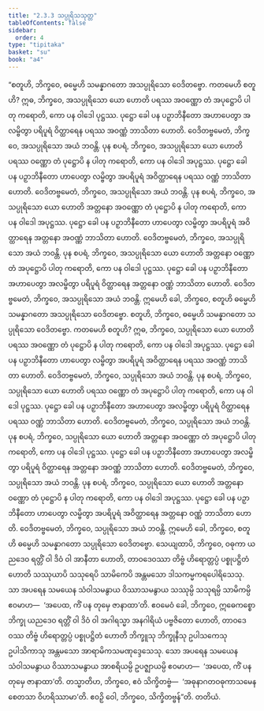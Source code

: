 ```yaml
---
title: "2.3.3 သပ္ပုရိသသုတ္တ"
tableOfContents: false
sidebar:
  order: 4
type: "tipitaka"
basket: "su"
book: "a4"
---
```



<DynamicBreadcrumb />

<Division number="73" book="a4">

<Paragraph number="527" book="a4">
“စတူဟိ, ဘိက္ခဝေ, ဓမ္မေဟိ သမန္နာဂတော အသပ္ပုရိသော ဝေဒိတဗ္ဗော. ကတမေဟိ စတူဟိ? ဣဓ, ဘိက္ခဝေ, အသပ္ပုရိသော ယော ဟောတိ ပရဿ အဝဏ္ဏော တံ အပုဋ္ဌောပိ ပါတု ကရောတိ, ကော ပန ဝါဒေါ ပုဋ္ဌဿ. ပုဋ္ဌော ခေါ ပန ပဉှာဘိနီတော အဟာပေတွာ အလမ္ဗိတွာ ပရိပူရံ ဝိတ္ထာရေန ပရဿ အဝဏ္ဏံ ဘာသိတာ ဟောတိ. ဝေဒိတဗ္ဗမေတံ, ဘိက္ခဝေ, အသပ္ပုရိသော အယံ ဘဝန္တိ.
</Paragraph>

<Paragraph number="528" book="a4">
ပုန စပရံ, ဘိက္ခဝေ, အသပ္ပုရိသော ယော ဟောတိ ပရဿ ဝဏ္ဏော တံ ပုဋ္ဌောပိ န ပါတု ကရောတိ, ကော ပန ဝါဒေါ အပုဋ္ဌဿ. ပုဋ္ဌော ခေါ ပန ပဉှာဘိနီတော ဟာပေတွာ လမ္ဗိတွာ အပရိပူရံ အဝိတ္ထာရေန ပရဿ ဝဏ္ဏံ ဘာသိတာ ဟောတိ. ဝေဒိတဗ္ဗမေတံ, ဘိက္ခဝေ, အသပ္ပုရိသော အယံ ဘဝန္တိ.
</Paragraph>

<Paragraph number="529" book="a4">
ပုန စပရံ, ဘိက္ခဝေ, အသပ္ပုရိသော ယော ဟောတိ အတ္တနော အဝဏ္ဏော တံ ပုဋ္ဌောပိ န ပါတု ကရောတိ, ကော ပန ဝါဒေါ အပုဋ္ဌဿ. ပုဋ္ဌော ခေါ ပန ပဉှာဘိနီတော ဟာပေတွာ လမ္ဗိတွာ အပရိပူရံ အဝိတ္ထာရေန အတ္တနော အဝဏ္ဏံ ဘာသိတာ ဟောတိ. ဝေဒိတဗ္ဗမေတံ, ဘိက္ခဝေ, အသပ္ပုရိသော အယံ ဘဝန္တိ.
</Paragraph>

<Paragraph number="530" book="a4">
ပုန စပရံ, ဘိက္ခဝေ, အသပ္ပုရိသော ယော ဟောတိ အတ္တနော ဝဏ္ဏော တံ အပုဋ္ဌောပိ ပါတု ကရောတိ, ကော ပန ဝါဒေါ ပုဋ္ဌဿ. ပုဋ္ဌော ခေါ ပန ပဉှာဘိနီတော အဟာပေတွာ အလမ္ဗိတွာ ပရိပူရံ ဝိတ္ထာရေန အတ္တနော ဝဏ္ဏံ ဘာသိတာ ဟောတိ. ဝေဒိတဗ္ဗမေတံ, ဘိက္ခဝေ, အသပ္ပုရိသော အယံ ဘဝန္တိ. ဣမေဟိ ခေါ, ဘိက္ခဝေ, စတူဟိ ဓမ္မေဟိ သမန္နာဂတော အသပ္ပုရိသော ဝေဒိတဗ္ဗော.
</Paragraph>

<Paragraph number="531" book="a4">
စတူဟိ, ဘိက္ခဝေ, ဓမ္မေဟိ သမန္နာဂတော သပ္ပုရိသော ဝေဒိတဗ္ဗော. ကတမေဟိ စတူဟိ? ဣဓ, ဘိက္ခဝေ, သပ္ပုရိသော ယော ဟောတိ ပရဿ အဝဏ္ဏော တံ ပုဋ္ဌောပိ န ပါတု ကရောတိ, ကော ပန ဝါဒေါ အပုဋ္ဌဿ. ပုဋ္ဌော ခေါ ပန ပဉှာဘိနီတော ဟာပေတွာ လမ္ဗိတွာ အပရိပူရံ အဝိတ္ထာရေန ပရဿ အဝဏ္ဏံ ဘာသိတာ ဟောတိ. ဝေဒိတဗ္ဗမေတံ, ဘိက္ခဝေ, သပ္ပုရိသော အယံ ဘဝန္တိ.
</Paragraph>

<Paragraph number="532" book="a4">
ပုန စပရံ, ဘိက္ခဝေ, သပ္ပုရိသော ယော ဟောတိ ပရဿ ဝဏ္ဏော တံ အပုဋ္ဌောပိ ပါတု ကရောတိ, ကော ပန ဝါဒေါ ပုဋ္ဌဿ. ပုဋ္ဌော ခေါ ပန ပဉှာဘိနီတော အဟာပေတွာ အလမ္ဗိတွာ ပရိပူရံ ဝိတ္ထာရေန ပရဿ ဝဏ္ဏံ ဘာသိတာ ဟောတိ. ဝေဒိတဗ္ဗမေတံ, ဘိက္ခဝေ, သပ္ပုရိသော အယံ ဘဝန္တိ.
</Paragraph>

<Paragraph number="533" book="a4">
ပုန စပရံ, ဘိက္ခဝေ, သပ္ပုရိသော ယော ဟောတိ အတ္တနော အဝဏ္ဏော တံ အပုဋ္ဌောပိ ပါတု ကရောတိ, ကော ပန ဝါဒေါ ပုဋ္ဌဿ. ပုဋ္ဌော ခေါ ပန ပဉှာဘိနီတော အဟာပေတွာ အလမ္ဗိတွာ ပရိပူရံ ဝိတ္ထာရေန အတ္တနော အဝဏ္ဏံ ဘာသိတာ ဟောတိ. ဝေဒိတဗ္ဗမေတံ, ဘိက္ခဝေ, သပ္ပုရိသော အယံ ဘဝန္တိ.
</Paragraph>

<Paragraph number="534" book="a4">
ပုန စပရံ, ဘိက္ခဝေ, သပ္ပုရိသော ယော ဟောတိ အတ္တနော ဝဏ္ဏော တံ ပုဋ္ဌောပိ န ပါတု ကရောတိ, ကော ပန ဝါဒေါ အပုဋ္ဌဿ. ပုဋ္ဌော ခေါ ပန ပဉှာဘိနီတော ဟာပေတွာ လမ္ဗိတွာ အပရိပူရံ အဝိတ္ထာရေန အတ္တနော ဝဏ္ဏံ ဘာသိတာ ဟောတိ. ဝေဒိတဗ္ဗမေတံ, ဘိက္ခဝေ, သပ္ပုရိသော အယံ ဘဝန္တိ. ဣမေဟိ ခေါ, ဘိက္ခဝေ, စတူဟိ ဓမ္မေဟိ သမန္နာဂတော သပ္ပုရိသော ဝေဒိတဗ္ဗော.
</Paragraph>

<Paragraph number="535" book="a4">
သေယျထာပိ, ဘိက္ခဝေ, ဝဓုကာ ယညဒေဝ ရတ္တိံ ဝါ ဒိဝံ ဝါ အာနီတာ ဟောတိ, တာဝဒေဝဿာ တိဗ္ဗံ ဟိရောတ္တပ္ပံ ပစ္စုပဋ္ဌိတံ ဟောတိ သဿုယာပိ သသုရေပိ သာမိကေပိ အန္တမသော ဒါသကမ္မကရပေါရိသေသု. သာ အပရေန သမယေန သံဝါသမနွာယ ဝိဿာသမနွာယ သဿုမ္ပိ သသုရမ္ပိ သာမိကမ္ပိ ဧဝမာဟ—  ‘အပေထ, ကိံ ပန တုမှေ ဇာနာထာ’တိ. ဧဝမေဝံ ခေါ, ဘိက္ခဝေ, ဣဓေကစ္စော ဘိက္ခု ယညဒေဝ ရတ္တိံ ဝါ ဒိဝံ ဝါ အဂါရသ္မာ အနဂါရိယံ ပဗ္ဗဇိတော ဟောတိ, တာဝဒေဝဿ တိဗ္ဗံ ဟိရောတ္တပ္ပံ ပစ္စုပဋ္ဌိတံ ဟောတိ ဘိက္ခူသု ဘိက္ခုနီသု ဥပါသကေသု ဥပါသိကာသု အန္တမသော အာရာမိကသမဏုဒ္ဒေသေသု. သော အပရေန သမယေန သံဝါသမနွာယ ဝိဿာသမနွာယ အာစရိယမ္ပိ ဥပဇ္ဈာယမ္ပိ ဧဝမာဟ—  ‘အပေထ, ကိံ ပန တုမှေ ဇာနာထာ’တိ. တသ္မာတိဟ, ဘိက္ခဝေ, ဧဝံ သိက္ခိတဗ္ဗံ—  ‘အဓုနာဂတဝဓုကာသမေန စေတသာ ဝိဟရိဿာမာ’တိ. ဧဝဉှိ ဝေါ, ဘိက္ခဝေ, သိက္ခိတဗ္ဗန်”တိ.

</Paragraph>
</Division>

<Paragraph number="536" type="center" book="a4">
တတိယံ.
</Paragraph>